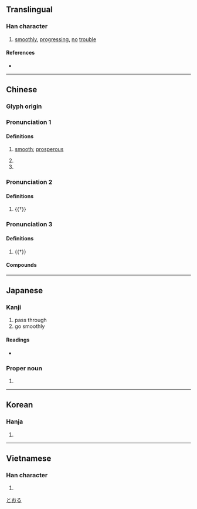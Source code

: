 {{character info/new}}
{{also|享|亯}}
==Translingual==

===Han character===
{{Han char|rn=8|rad=亠|as=05|sn=7|four=00207|canj=YRNN|ids=⿳亠口了}}

# [[smoothly]], [[progress]]ing, [[no]] [[trouble]]

====References====
* {{Han ref|kx=0088.120|dkj=00295|dj=0187.050|hdz=10284.030|uh=4EA8|ud=20136|bh=A6EB|bd=42731}}

----

==Chinese==
{{zh-forms}}

===Glyph origin===
{{Han etym}}

===Pronunciation 1===
{{zh-pron
|m=hēng
|c=hang1
|mn=heng
|mc=1
|oc=1,3
|cat=
}}

====Definitions====
{{zh-hanzi}}

# [[smooth]]; [[prosperous]]
#: {{zh-x|財運 亨通|to have a good run for [[money]]}}
# {{zh-short|亨利|[[henry]]}}
# {{surname|lang=zh}}

===Pronunciation 2===
{{zh-pron
|m=pēng
|c=paang1
|mc=2
|oc=2,2
|cat=
}}

====Definitions====
{{zh-hanzi}}

# {{†}} {{zh-alt-form|烹}}

===Pronunciation 3===
{{zh-pron
|m=xiǎng
|mc=3
|oc=3,1
|cat=
}}

====Definitions====
{{zh-hanzi}}

# {{†}} {{zh-alt-form|享}}

====Compounds====
{{zh-der|亨利|亨利七世|亨利五世|亨利八世|亨利方達|亨利福特|亨利魯斯|亨衢|亨通|來亨雞|大亨|奧亨利|官運亨通|彭亨|時運亨通|毛亨|萬事亨通|翠亨村|老運亨通|能亨|豐亨豫大|財運亨通}}

----

==Japanese==

===Kanji===
{{ja-kanji|grade=|rs=亠05}}

# pass through
# go smoothly

====Readings====
* {{ja-readings|on=[[きょう]] (kyō), [[こう]] (kō), [[ほう]] (hō)|kun=[[たてまつる]] (tatematsuru), [[とおる]] (tooru)}}

===Proper noun===
{{ja-pos|proper|とおる}}

# {{given name|male|lang=ja}}

[[Category:Japanese male given names|とおる]]

----

==Korean==

===Hanja===
{{ko-hanja|hangeul=[[형]], [[팽]]|rv=hyeong, paeng|mr=hyŏng, p'aeng}}

# {{defn|lang=ko|sort=亠05}}

----

==Vietnamese==

===Han character===
{{vi-hantu|[[hanh]]|rs=亠05}}

# {{defn|lang=vi|sort=亠05}}